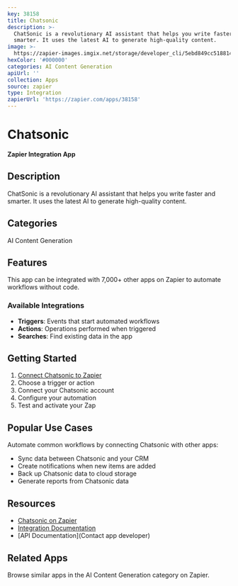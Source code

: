 ```yaml
---
key: 38158
title: Chatsonic
description: >-
  ChatSonic is a revolutionary AI assistant that helps you write faster and
  smarter. It uses the latest AI to generate high-quality content.
image: >-
  https://zapier-images.imgix.net/storage/developer_cli/5ebd849cc518814bc0d7a019cac46cea.png?auto=format%2Ccompress&ixlib=python-3.0.0&q=50
hexColor: '#000000'
categories: AI Content Generation
apiUrl: ''
collection: Apps
source: zapier
type: Integration
zapierUrl: 'https://zapier.com/apps/38158'
---
```

# Chatsonic

**Zapier Integration App**

## Description

ChatSonic is a revolutionary AI assistant that helps you write faster and smarter. It uses the latest AI to generate high-quality content.

## Categories

AI Content Generation

## Features

This app can be integrated with 7,000+ other apps on Zapier to automate workflows without code.

### Available Integrations

- **Triggers**: Events that start automated workflows
- **Actions**: Operations performed when triggered
- **Searches**: Find existing data in the app

## Getting Started

1. [Connect Chatsonic to Zapier](https://zapier.com/apps/38158)
2. Choose a trigger or action
3. Connect your Chatsonic account
4. Configure your automation
5. Test and activate your Zap

## Popular Use Cases

Automate common workflows by connecting Chatsonic with other apps:

- Sync data between Chatsonic and your CRM
- Create notifications when new items are added
- Back up Chatsonic data to cloud storage
- Generate reports from Chatsonic data

## Resources

- [Chatsonic on Zapier](https://zapier.com/apps/38158)
- [Integration Documentation](https://zapier.com/apps/38158/integrations)
- [API Documentation](Contact app developer)

## Related Apps

Browse similar apps in the AI Content Generation category on Zapier.
